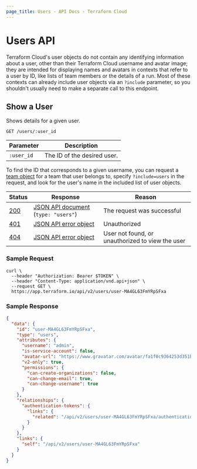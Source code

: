 ```yaml
---
page_title: Users - API Docs - Terraform Cloud
---
```


[200]: https://developer.mozilla.org/en-US/docs/Web/HTTP/Status/200

[201]: https://developer.mozilla.org/en-US/docs/Web/HTTP/Status/201

[202]: https://developer.mozilla.org/en-US/docs/Web/HTTP/Status/202

[204]: https://developer.mozilla.org/en-US/docs/Web/HTTP/Status/204

[400]: https://developer.mozilla.org/en-US/docs/Web/HTTP/Status/400

[401]: https://developer.mozilla.org/en-US/docs/Web/HTTP/Status/401

[403]: https://developer.mozilla.org/en-US/docs/Web/HTTP/Status/403

[404]: https://developer.mozilla.org/en-US/docs/Web/HTTP/Status/404

[409]: https://developer.mozilla.org/en-US/docs/Web/HTTP/Status/409

[412]: https://developer.mozilla.org/en-US/docs/Web/HTTP/Status/412

[422]: https://developer.mozilla.org/en-US/docs/Web/HTTP/Status/422

[429]: https://developer.mozilla.org/en-US/docs/Web/HTTP/Status/429

[500]: https://developer.mozilla.org/en-US/docs/Web/HTTP/Status/500

[504]: https://developer.mozilla.org/en-US/docs/Web/HTTP/Status/504

[JSON API document]: /terraform/cloud-docs/api-docs#json-api-documents

[JSON API error object]: https://jsonapi.org/format/#error-objects

# Users API

Terraform Cloud's user objects do not contain any identifying information about a user, other than their Terraform Cloud username and avatar image; they are intended for displaying names and avatars in contexts that refer to a user by ID, like lists of team members or the details of a run. Most of these contexts can already include user objects via an `?include` parameter, so you shouldn't usually need to make a separate call to this endpoint.

## Show a User

Shows details for a given user.

`GET /users/:user_id`

| Parameter  | Description                 |
| ---------- | --------------------------- |
| `:user_id` | The ID of the desired user. |

To find the ID that corresponds to a given username, you can request a [team object](/terraform/cloud-docs/api-docs/teams) for a team that user belongs to, specify `?include=users` in the request, and look for the user's name in the included list of user objects.

| Status  | Response                                | Reason                                           |
| ------- | --------------------------------------- | ------------------------------------------------ |
| [200][] | [JSON API document][] (`type: "users"`) | The request was successful                       |
| [401][] | [JSON API error object][]               | Unauthorized                                     |
| [404][] | [JSON API error object][]               | User not found, or unauthorized to view the user |

### Sample Request

```shell
curl \
  --header "Authorization: Bearer $TOKEN" \
  --header "Content-Type: application/vnd.api+json" \
  --request GET \
  https://app.terraform.io/api/v2/users/user-MA4GL63FmYRpSFxa
```

### Sample Response

```json
{
  "data": {
    "id": "user-MA4GL63FmYRpSFxa",
    "type": "users",
    "attributes": {
      "username": "admin",
      "is-service-account": false,
      "avatar-url": "https://www.gravatar.com/avatar/fa1f0c9364253d351bf1c7f5c534cd40?s=100&d=mm",
      "v2-only": true,
      "permissions": {
        "can-create-organizations": false,
        "can-change-email": true,
        "can-change-username": true
      }
    },
    "relationships": {
      "authentication-tokens": {
        "links": {
          "related": "/api/v2/users/user-MA4GL63FmYRpSFxa/authentication-tokens"
        }
      }
    },
    "links": {
      "self": "/api/v2/users/user-MA4GL63FmYRpSFxa"
    }
  }
}
```
